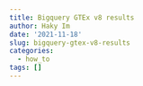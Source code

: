 ```yaml
---
title: Bigquery GTEx v8 results
author: Haky Im
date: '2021-11-18'
slug: bigquery-gtex-v8-results
categories:
  - how_to
tags: []
---
```


